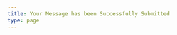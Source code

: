```yaml
---
title: Your Message has been Successfully Submitted
type: page
---
```


<Balloon
  direction="left"
  content="Thank you for your time and message! My response will usually be sent to you in a week, but this might change depending on my schedule."
/>
